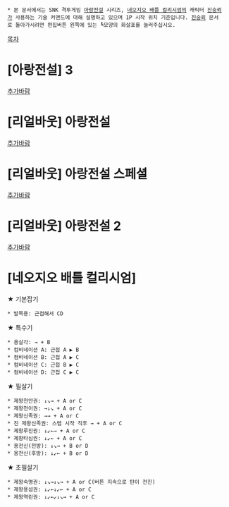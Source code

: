  * 본 문서에서는 SNK 격투게임 [[아랑전설]] 시리즈, [[네오지오 배틀 컬리시엄]]의 캐릭터 [[진숭뢰]]가 사용하는 기술 커맨드에 대해 설명하고 있으며 1P 시작 위치 기준입니다. [[진숭뢰]] 문서로 돌아가시려면 편집버튼 왼쪽에 있는 ┗모양의 화살표를 눌러주십시오.

[[목차]]
= [아랑전설] 3 =
[[추가바람]]

= [리얼바웃] 아랑전설 =
[[추가바람]]

= [리얼바웃] 아랑전설 스페셜 =
[[추가바람]]

= [리얼바웃] 아랑전설 2 =
[[추가바람]]

= [네오지오 배틀 컬리시엄] =

★ 기본잡기
 * 발목용: 근접해서 CD

★ 특수기
 * 용살각: → + B
 * 컴비네이션 A: 근접 A ▶ B
 * 컴비네이션 B: 근접 A ▶ C
 * 컴비네이션 C: 근접 B ▶ C
 * 컴비네이션 D: 근접 C ▶ C

★ 필살기
 * 제왕천안권: ↓↘→ + A or C
 * 제왕천이권: →↓↘ + A or C
 * 제왕신족권: →→ + A or C
 * 진 제왕신족권: 스텝 시작 직후 → + A or C
 * 제왕루진권: ↓↙←→ + A or C
 * 제왕타심권: ↓↙← + A or C
 * 용전신(전방): ↓↘→ + B or D
 * 용전신(후방): ↓↙← + B or D

★ 초필살기
 * 제왕숙명권: ↓↘→↓↘→ + A or C(버튼 지속으로 탄이 전진)
 * 제왕용섬권: ↓↙←↓↙← + A or C
 * 제왕역린권: ↓↙←↙↓↘→ + A or C
